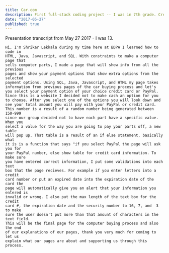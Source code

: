 ```yaml
---
title: Car.com
description: First full-stack coding project -- I was in 7th grade. Created carmax.com replica at a small scale for people to "purchase" cars.
date: "2017-05-27"
published: true
---
```

Presentation transcript from May 27 2017 - I was 13.
```
Hi, I'm Shrikar Lekkala during my time here at BDPA I learned how to code in
HTML, Java, Javascript, and SQL. With constraints to make a computer page that
sells computer parts, I made a page that will show info from all the previous
pages and show your payment options that show extra options from the selected
payment options. Using SQL, Java, Javascript, and HTML my page takes
information from previous pages of the car buying process and let's 
you select your payment option of your choice credit card or PayPal.
Since this is a website I decided not to make cash an option for you
to choose. After you select one of the options you will look down and
see your total amount you will pay with your PayPal or credit card. 
This number is a result of a random number being generated between 150-999
since our group decided not to have each part have a specific value. When you 
select a value for the way you are going to pay your parts off, a new table 
will pop up. That table is a result of an if else statement, basically what
it is is a function that says "if you select PayPal the page will ask you for
your PayPal number, else show table for credit card information. To make sure
you have entered correct information, I put some validations into each text
box that the page recieves. For example if you enter letters into a credit
card number or put an expired date into the expiration date of the card the
page will automatically give you an alert that your information you entered is
invalid or wrong. I also put the max length of the text box for the credit
card #, the expiration date and the security number to 16, 7, and  3 to make
sure the user doesn't put more than that amount of characters in the text field.
This will be the final page for the computer buying process and also the end
of our explanations of our pages, thank you very much for coming to let us
explain what our pages are about and supporting us through this process.